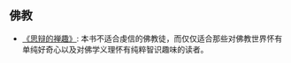 == 佛教 ==
* [[http://book.douban.com/subject/6725979/|《思辩的禅趣》]]: 本书不适合虔信的佛教徒，而仅仅适合那些对佛教世界怀有单纯好奇心以及对佛学义理怀有纯粹智识趣味的读者。
